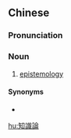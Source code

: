 {{also|知识论}}
==Chinese==
{{zh-forms|s=知识论|type=21}}

===Pronunciation===
{{zh-pron
|m=zhīshilùn,zhīshìlùn,1nb=mainland China,2nb=Taiwan
|cat=n
}}

===Noun===
{{zh-noun}}

# {{lb|zh|philosophy}} [[epistemology]]

====Synonyms====
* {{zh-l|認識論}}

[[hu:知識論]]